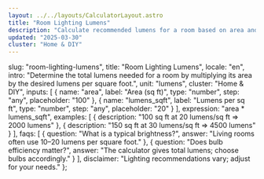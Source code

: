 ```yaml
---
layout: ../../layouts/CalculatorLayout.astro
title: "Room Lighting Lumens"
description: "Calculate recommended lumens for a room based on area and desired brightness."
updated: "2025-03-30"
cluster: "Home & DIY"
---
```



  slug: "room-lighting-lumens",
  title: "Room Lighting Lumens",
  locale: "en",
  intro: "Determine the total lumens needed for a room by multiplying its area by the desired lumens per square foot.",
  unit: "lumens",
  cluster: "Home & DIY",
  inputs: [
    { name: "area", label: "Area (sq ft)", type: "number", step: "any", placeholder: "100" },
    { name: "lumens_sqft", label: "Lumens per sq ft", type: "number", step: "any", placeholder: "20" }
  ],
  expression: "area * lumens_sqft",
  examples: [
    { description: "100 sq ft at 20 lumens/sq ft ⇒ 2000 lumens" },
    { description: "150 sq ft at 30 lumens/sq ft ⇒ 4500 lumens" }
  ],
  faqs: [
    { question: "What is a typical brightness?", answer: "Living rooms often use 10–20 lumens per square foot." },
    { question: "Does bulb efficiency matter?", answer: "The calculator gives total lumens; choose bulbs accordingly." }
  ],
  disclaimer: "Lighting recommendations vary; adjust for your needs."
};

<Calculator schema={schema} />
